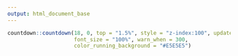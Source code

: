 ```yaml
---
output: html_document_base
---
```


```r

countdown::countdown(18, 0, top = "1.5%", style = "z-index:100", update_every = 5,
                     font_size = "100%", warn_when = 300,
                     color_running_background = "#E5E5E5")
```


